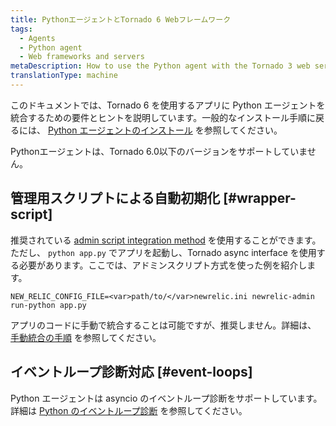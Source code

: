```yaml
---
title: PythonエージェントとTornado 6 Webフレームワーク
tags:
  - Agents
  - Python agent
  - Web frameworks and servers
metaDescription: How to use the Python agent with the Tornado 3 web server.
translationType: machine
---
```


このドキュメントでは、Tornado 6 を使用するアプリに Python エージェントを統合するための要件とヒントを説明しています。一般的なインストール手順に戻るには、 [Python エージェントのインストール](/docs/agents/python-agent/installation-configuration/python-agent-installation) を参照してください。

<Callout variant="important">
  Pythonエージェントは、Tornado 6.0以下のバージョンをサポートしていません。
</Callout>

## 管理用スクリプトによる自動初期化 [#wrapper-script]

推奨されている [admin script integration method](/docs/agents/python-agent/installation-configuration/python-agent-installation#integration) を使用することができます。ただし、 `python app.py` でアプリを起動し、Tornado async interface を使用する必要があります。ここでは、アドミンスクリプト方式を使った例を紹介します。

```
NEW_RELIC_CONFIG_FILE=<var>path/to/</var>newrelic.ini newrelic-admin run-python app.py
```

アプリのコードに手動で統合することは可能ですが、推奨しません。詳細は、 [手動統合の手順](/docs/agents/python-agent/installation-configuration/python-agent-integration#manual-integration) を参照してください。

## イベントループ診断対応 [#event-loops]

Python エージェントは asyncio のイベントループ診断をサポートしています。詳細は [Python のイベントループ診断](/docs/agents/python-agent/supported-features/python-event-loop-diagnostics) を参照してください。
